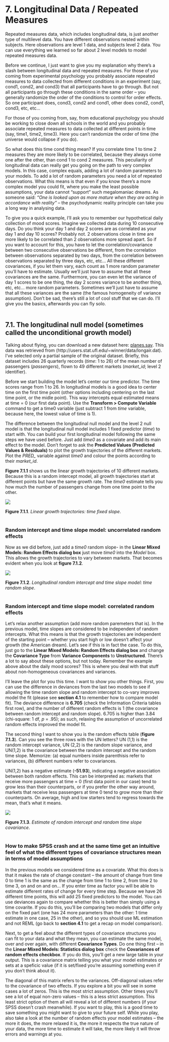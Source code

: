 # 7. Longitudinal Data / Repeated Measures   
Repeated measures data, which includes longitudinal data, is just another type of multilevel data. You have different observations nested within subjects. Here observations are level 1 data, and subjects level 2 data. You can use everything we learned so far about 2 level models to model repeated measures data.  

Before we continue, I just want to give you my explanation why there’s a slash between longitudinal data and repeated measures. For those of you coming from experimental psychology you probably associate repeated measures to data collected from different conditions in an experiment (say, cond1, cond2, and cond3) that all participants have to go through. But not all participants go through these conditions in the same order – you generally randomize the order of the conditions to control for order effects. So one participant does, cond3, cond2 and cond1, other does cond2, cond1, cond3, etc, etc…   

For those of you coming from, say, from educational psychology you should be working to close down all schools in the world and you probably associate repeated measures to data collected at different points in time (say, time1, time2, time3). Here you can’t randomize the order of time (the universe would collapse if you do).   

So what does this time cond thing mean? If you correlate time 1 to time 2 measures they are more likely to be correlated, because they always come one after the other, than cond 1 to cond 2 measures. This peculiarity of longitudinal data can really get you going on the path to very complex models. In this case, complex equals, adding a lot of random parameters to your models. To add a lot of random parameters you need a lot of repeated observations. What this means is that even if you know there’s a more complex model you could fit, where you make the least possible assumptions, your data cannot “support” such megalomaniac dreams. As someone said: *“One is looked upon as more mature when they are acting in accordance with reality”* – the psychodynamic reality principle can take you a long way in analysing data.   

To give you a quick example, I’ll ask you to remember our hypothetical daily collection of mood scores. Imagine we collected data during 10 consecutive days. Do you think your day 1 and day 2 scores are as correlated as your day 1 and day 10 scores? Probably not. 2 observations close in time are more likely to be correlated than 2 observations more spread apart. So if you want to account for this, you have to let the correlation/covariance between two consecutive observations be different, from the correlation between observations separated by two days, from the correlation between observations separated by three days, etc, etc… All these different covariances, if you let them vary, each count as 1 more random parameter you’ll have to estimate. Usually we’ll just have to assume that all these covariances are the same. Furthermore, you can even let the variance of day 1 scores to be one thing, the day 2 scores variance to be another thing, etc, etc… more random parameters. Sometimes we’ll just have to assume that all these variances are the same (the famous homogeneity of variance assumption). Don’t be sad, there’s still a lot of cool stuff that we can do. I’ll give you the basics, afterwards you can fly solo.  
&nbsp;  


## 7.1. The longitudinal null model (sometimes called the unconditional growth model)
Talking about flying, you can download a new dataset here: [planes.sav](/data/ch7/planes.sav). This data was retrieved from (http://users.stat.ufl.edu/~winner/data/longair.dat). I’ve selected only a partial sample of the original dataset. Briefly, this dataset includes 26 quarterly records (*time*: 1 to 26) of the mean number of passengers (*passengers*), flown to 49 different markets (*market_id*; level 2 identifier).  

Before we start building the model let’s center our time predictor. The time scores range from 1 to 26. In longitudinal models is a good idea to center time on the first time point (other options including centering on the last time point, or the midle point). This way intercepts equal estimated means at time = 0 (our first data point). Use the **Transform > Compute Variable** command to get a time0 variable (just subtract 1 from *time* variable, because here, the lowest value of time is 1).   

The difference between the longitudinal null model and the level 2 null model is that the longitudinal null model includes 1 fixed predictor (*time*) to start with. You can build your first longitudinal model following the same steps we have used before. Just add *time0* as a covariate and add its main effect to the model. Don’t forget to ask the **Predicted Values (Predicted Values & Residuals)** to plot the growth trajectories of the different markets. Plot the *PRED_* variable against *time0* and colour the points according to their *market_id*.   

**Figure 7.1.1** shows us the linear growth trajectories of 10 different markets. Because this is a random intercept model, all growth trajectories start at different points but have the same growth rate. The *time0* estimate tells you how much the number of passengers change from one time point to the other.

![](images/ch7/fig_7_1_1_pred_long0.png)

**Figure 7.1.1**. *Linear growth trajectories: time fixed slope*.   
&nbsp;  


### Random intercept and time slope model: uncorrelated random effects
Now as we did before, just add a *time0* random slope- in the **Linear Mixed Models: Random Effects dialog box** just move *time0* into the *Model* box. This allows the growth trajectories to vary between markets. That becomes evident when you look at **figure 7.1.2**.   

![](images/ch7/fig_7_1_1_pred_long1.png)

**Figure 7.1.2**. *Longitudinal random intercept and time slope model: time random slope*.   
&nbsp;  


### Random intercept and time slope model: correlated random effects   
Let’s relax another assumption (add more random paremeters that is). In the previous model, time slopes are considered to be independent of random intercepts. What this means is that the growth trajectories are independent of the starting point – whether you start high or low doesn’t affect your growth (the American dream). Let’s see if this is in fact the case. To do this, just go to the **Linear Mixed Models: Random Effects dialog box** and change the **Covariance Type** from **Variance Components** to **Unstructured**. There’s a lot to say about these options, but not today. Remember the example above about the daily mood scores? This is where you deal with that stuff about non-homogeneous covariances and variances.   

I’ll leave the plot for you this time. I want to show you other things. First, you can use the difference in deviances from the last two models to see if allowing the time random slope and random intercept to co-vary improves model the fit (please see **section 4.1** to remember how to compare model fit). The deviance difference is **6.705** (check the Information Criteria tables first row), and the number of different random effects is 1 (the covariance between random intercept and random slope). 6.705 is higher than 3.84 (chi-square: 1 df, *p* = .95); as such, relaxing the assumption of uncorrelated random effects improved the model fit.   

The second thing I want to show you is the random effects table (**figure 7.1.3**). Can you see the three rows with the UN letters? UN (1,1) is the random intercept variance, UN (2,2) is the random slope variance, and UN(1,2) is the covariance between the random intercept and the random time slope. Memorize: (a) equal numbers inside parenthisis refer to variances, (b) different numbers refer to covariances.   

UN(1,2) has a negative estimate (**-51.93**), indicating a negative association between both random effects. This can be interpreted as: markets that receive more passengers at time = 0 (first data point in our case) tend to grow less than their counterparts, or if you prefer the other way around, markets that receive less passengers at time 0 tend to grow more than their counterparts. On average, high and low starters tend to regress towards the mean, that's what it means.

![](images/ch7/fig_7_1_3_cov.png)

**Figure 7.1.3**. *Estimate of random intercept and random time slope covariance*.   
&nbsp;  

### How to make SPSS crash and at the same time get an intuitive feel of what the different types of covariance structures mean in terms of model assumptions   
In the previous models we considered time as a covariate. What this does is that it makes the rate of change constant – the amount of change from time 0 to time 1 is the same as the change from time 1 to time 2, from time 2 to time 3, on and on and on… If you enter time as factor you will be able to estimate different rates of change for every time step. Because we have 26 different time points, this will add 25 fixed predictors to the model. You can use deviances again to compare whether this is better than simply using a time covarite. If you do this, you'll be comparing two models that differ only on the fixed part (one has 24 more parameters than the other: 1 time estimate in one case, 25 in the other), and so you should use ML estimation and not REML (go back to **section 4.1** to get a recap on model comparison).

Next, to get a feel about the different types of covariance structures you can fit to your data and what they mean, you can estimate the same model, over and over again, with different **Covariance Types**. Do one thing first – in the **Linear Mixed Models: Statistics dialog box** check the **Covariances of random effects checkbox**. If you do this, you'll get a new large table in your output. This is a covariance matrix telling you what your model estimates or sets at a speficic value (if it is set/fixed you're assuming something even if you don't think about it).   

The diagonal of this matrix refers to the variances. Off-diagonal values refer to the covariance of two effects. If you explore a bit you will see in some cases a lot of zeros. This is the most strict assumption. Other times you’ll see a lot of equal non-zero values – this is a less strict assumption. This least strict option of them all will reveal a lot of different numbers (if your SPSS doesn’t crash meanwhile). If you want to play, this is a good time to save something you might want to give to your future self. While you play, also take a look at the number of random effects your model estimates – the more it does, the more relaxed it is, the more it respects the true nature of your data, the more time to estimate it will take, the more likely it will throw errors and warnings at you.